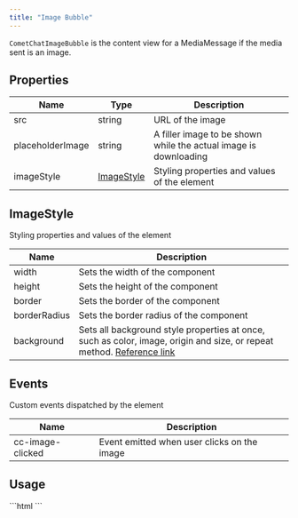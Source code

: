 ```yaml
---
title: "Image Bubble"
---
```


`CometChatImageBubble` is the content view for a MediaMessage if the media sent is an image.

## Properties

| Name             | Type                                                       | Description                                                      |
| ---------------- | ---------------------------------------------------------- | ---------------------------------------------------------------- |
| src              | string                                                     | URL of the image                                                 |
| placeholderImage | string                                                     | A filler image to be shown while the actual image is downloading |
| imageStyle       | [ImageStyle](/ui-kit/angular/image-bubble#imagestyle) | Styling properties and values of the element                     |

## ImageStyle

Styling properties and values of the element

| Name         | Description                                                                                                                                                                          |
| ------------ | ------------------------------------------------------------------------------------------------------------------------------------------------------------------------------------ |
| width        | Sets the width of the component                                                                                                                                                      |
| height       | Sets the height of the component                                                                                                                                                     |
| border       | Sets the border of the component                                                                                                                                                     |
| borderRadius | Sets the border radius of the component                                                                                                                                              |
| background   | Sets all background style properties at once, such as color, image, origin and size, or repeat method. [Reference link](https://developer.mozilla.org/en-US/docs/Web/CSS/background) |

## Events

Custom events dispatched by the element

| Name             | Description                                 |
| ---------------- | ------------------------------------------- |
| cc-image-clicked | Event emitted when user clicks on the image |

## Usage

<Tabs>
<Tab title="HTML">
```html
<!--use the element-->
<cometchat-image-bubble
[src]="myCustomIcon"
></cometchat-image-bubble>
```

</Tab>

</Tabs>
